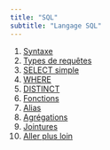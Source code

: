 ```yaml
---
title: "SQL"
subtitle: "Langage SQL"
---
```


1. [Syntaxe](sql-01-syntaxe.qmd)
1. [Types de requêtes](sql-02-principaux-types-requetes.qmd)
1. [SELECT simple](sql-03-select.qmd)
1. [WHERE](sql-04-where.qmd)
1. [DISTINCT](sql-05-distinct.qmd)
1. [Fonctions](sql-06-fonctions.qmd)
1. [Alias](sql-07-alias.qmd)
1. [Agrégations](sql-08-agregation.qmd)
1. [Jointures](sql-09-jointure.qmd)
1. [Aller plus loin](sql-10-plus-loin.qmd)
